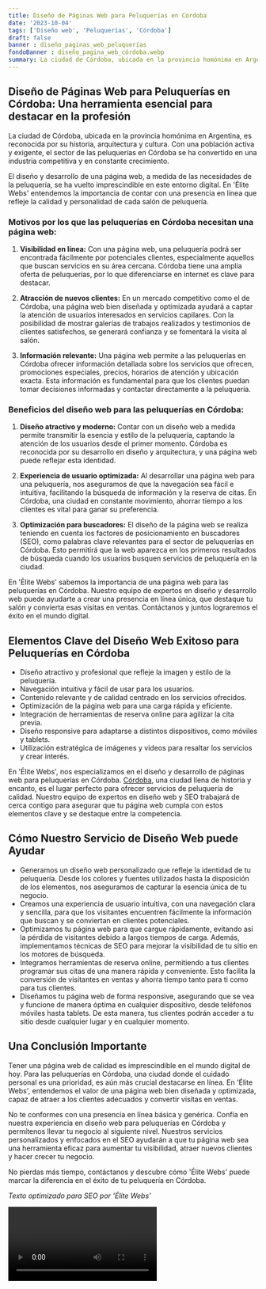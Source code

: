 ```yaml
---
title: Diseño de Páginas Web para Peluquerías en Córdoba
date: '2023-10-04'
tags: ['Diseño web', 'Peluquerías', 'Córdoba']
draft: false
banner : diseño_paginas_web_peluquerías
fondoBanner : diseño_pagina_web_córdoba.webp
summary: La ciudad de Córdoba, ubicada en la provincia homónima en Argentina, es reconocida por su historia, arquitectura y cultura. Con una población activa y exigente, el sector de las peluquerías en Córdoba se ha convertido en una industria competitiva y en constante crecimiento.
---
```


## Diseño de Páginas Web para Peluquerías en Córdoba: Una herramienta esencial para destacar en la profesión

La ciudad de Córdoba, ubicada en la provincia homónima en Argentina, es reconocida por su historia, arquitectura y cultura. Con una población activa y exigente, el sector de las peluquerías en Córdoba se ha convertido en una industria competitiva y en constante crecimiento.

El diseño y desarrollo de una página web, a medida de las necesidades de la peluquería, se ha vuelto imprescindible en este entorno digital. En 'Élite Webs' entendemos la importancia de contar con una presencia en línea que refleje la calidad y personalidad de cada salón de peluquería.

### Motivos por los que las peluquerías en Córdoba necesitan una página web:

1. **Visibilidad en línea:** Con una página web, una peluquería podrá ser encontrada fácilmente por potenciales clientes, especialmente aquellos que buscan servicios en su área cercana. Córdoba tiene una amplia oferta de peluquerías, por lo que diferenciarse en internet es clave para destacar.

2. **Atracción de nuevos clientes:** En un mercado competitivo como el de Córdoba, una página web bien diseñada y optimizada ayudará a captar la atención de usuarios interesados en servicios capilares. Con la posibilidad de mostrar galerías de trabajos realizados y testimonios de clientes satisfechos, se generará confianza y se fomentará la visita al salón.

3. **Información relevante:** Una página web permite a las peluquerías en Córdoba ofrecer información detallada sobre los servicios que ofrecen, promociones especiales, precios, horarios de atención y ubicación exacta. Esta información es fundamental para que los clientes puedan tomar decisiones informadas y contactar directamente a la peluquería.

### Beneficios del diseño web para las peluquerías en Córdoba:

1. **Diseño atractivo y moderno:** Contar con un diseño web a medida permite transmitir la esencia y estilo de la peluquería, captando la atención de los usuarios desde el primer momento. Córdoba es reconocida por su desarrollo en diseño y arquitectura, y una página web puede reflejar esta identidad.

2. **Experiencia de usuario optimizada:** Al desarrollar una página web para una peluquería, nos aseguramos de que la navegación sea fácil e intuitiva, facilitando la búsqueda de información y la reserva de citas. En Córdoba, una ciudad en constante movimiento, ahorrar tiempo a los clientes es vital para ganar su preferencia.

3. **Optimización para buscadores:** El diseño de la página web se realiza teniendo en cuenta los factores de posicionamiento en buscadores (SEO), como palabras clave relevantes para el sector de peluquerías en Córdoba. Esto permitirá que la web aparezca en los primeros resultados de búsqueda cuando los usuarios busquen servicios de peluquería en la ciudad.

En 'Élite Webs' sabemos la importancia de una página web para las peluquerías en Córdoba. Nuestro equipo de expertos en diseño y desarrollo web puede ayudarte a crear una presencia en línea única, que destaque tu salón y convierta esas visitas en ventas. Contáctanos y juntos lograremos el éxito en el mundo digital.

<GifSeo />

<Cta />

## Elementos Clave del Diseño Web Exitoso para Peluquerías en Córdoba

- Diseño atractivo y profesional que refleje la imagen y estilo de la peluquería.
- Navegación intuitiva y fácil de usar para los usuarios.
- Contenido relevante y de calidad centrado en los servicios ofrecidos.
- Optimización de la página web para una carga rápida y eficiente.
- Integración de herramientas de reserva online para agilizar la cita previa.
- Diseño responsive para adaptarse a distintos dispositivos, como móviles y tablets.
- Utilización estratégica de imágenes y videos para resaltar los servicios y crear interés.

En 'Élite Webs', nos especializamos en el diseño y desarrollo de páginas web para peluquerías en Córdoba. [Córdoba](https://es.wikipedia.org/wiki/C%C3%B3rdoba_(Espa%C3%B1a)), una ciudad llena de historia y encanto, es el lugar perfecto para ofrecer servicios de peluquería de calidad. Nuestro equipo de expertos en diseño web y SEO trabajará de cerca contigo para asegurar que tu página web cumpla con estos elementos clave y se destaque entre la competencia.

## Cómo Nuestro Servicio de Diseño Web puede Ayudar

- Generamos un diseño web personalizado que refleje la identidad de tu peluquería. Desde los colores y fuentes utilizados hasta la disposición de los elementos, nos aseguramos de capturar la esencia única de tu negocio.
- Creamos una experiencia de usuario intuitiva, con una navegación clara y sencilla, para que los visitantes encuentren fácilmente la información que buscan y se conviertan en clientes potenciales.
- Optimizamos tu página web para que cargue rápidamente, evitando así la pérdida de visitantes debido a largos tiempos de carga. Además, implementamos técnicas de SEO para mejorar la visibilidad de tu sitio en los motores de búsqueda.
- Integramos herramientas de reserva online, permitiendo a tus clientes programar sus citas de una manera rápida y conveniente. Esto facilita la conversión de visitantes en ventas y ahorra tiempo tanto para ti como para tus clientes.
- Diseñamos tu página web de forma responsive, asegurando que se vea y funcione de manera óptima en cualquier dispositivo, desde teléfonos móviles hasta tablets. De esta manera, tus clientes podrán acceder a tu sitio desde cualquier lugar y en cualquier momento.

## Una Conclusión Importante

Tener una página web de calidad es imprescindible en el mundo digital de hoy. Para las peluquerías en Córdoba, una ciudad donde el cuidado personal es una prioridad, es aún más crucial destacarse en línea. En 'Élite Webs', entendemos el valor de una página web bien diseñada y optimizada, capaz de atraer a los clientes adecuados y convertir visitas en ventas.

No te conformes con una presencia en línea básica y genérica. Confía en nuestra experiencia en diseño web para peluquerías en Córdoba y permítenos llevar tu negocio al siguiente nivel. Nuestros servicios personalizados y enfocados en el SEO ayudarán a que tu página web sea una herramienta eficaz para aumentar tu visibilidad, atraer nuevos clientes y hacer crecer tu negocio.

No pierdas más tiempo, contáctanos y descubre cómo 'Élite Webs' puede marcar la diferencia en el éxito de tu peluquería en Córdoba.

*Texto optimizado para SEO por 'Élite Webs'*

<Video />

<CtaBot job='Peluquerías' city='Córdoba'/>

<Gmaps query='Córdoba+españa+maps' />